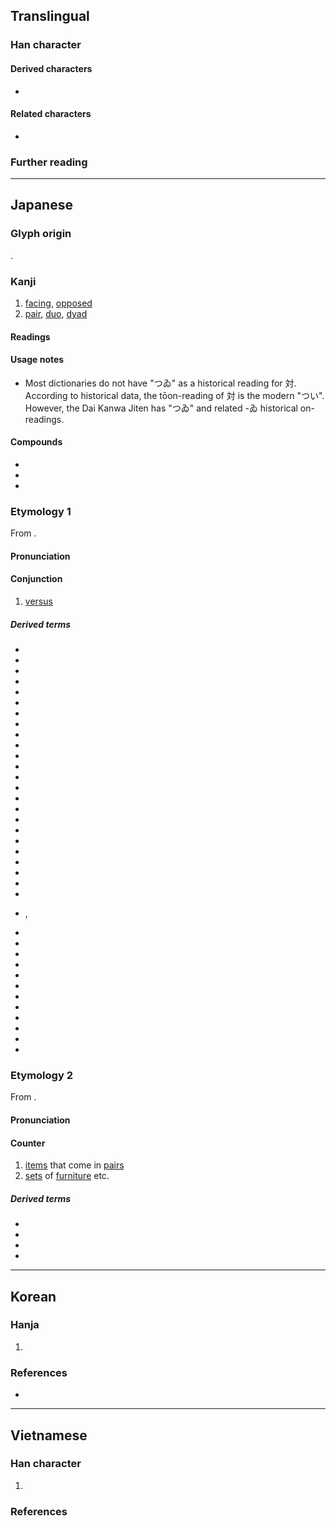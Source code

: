 {{also|對|对}}
{{character info}}
==Translingual==
{{Han simplified forms|對|対|对}}

===Han character===
{{Han char|rn=41|rad=寸|as=04|sn=7|four=04400|canj=YKDI|ids=⿰文寸}}

====Derived characters====
* {{l|mul|[[𠲝]], [[𢙪]], [[𢬭]], [[𪶊]], [[𨒻]], [[𬗔]], [[𧻐]], [[𩛜]], [[𣋇]], [[𫴬]], [[𬁏]], [[𬩛]], [[𢇉]], [[𬉪]], [[𪫼]]}}

====Related characters====
* {{l|mul|對}} {{q|[[kyūjitai|Kyūjitai]] form}}

===Further reading===
{{Han ref|kx=0294.021|dkj=07419|dj=0581.140|hdz=10504.071|uh=5BFE}}

----

==Japanese==
{{ja-kanji forms|対|對}}

===Glyph origin===
{{Han simp|對#Japanese|f=⿱业𦍌#Japanese|t=文#Japanese}}.

===Kanji===
{{ja-kanji|grade=3|rs=寸04|kyu=對}}

# [[facing]], [[opposed]]
# [[pair]], [[duo]], [[dyad]]

====Readings====
{{ja-readings
|goon=たい
|kanon=たい
|toon=つい<つゐ
|kun=あいて-<あひて-, こた-える<こた-へる, そろ-い<そろ-ひ, つれあ-い<つれあ-ひ, なら-ぶ, む-かう<む-かふ
|nanori=つし
}}

====Usage notes====
* Most dictionaries do not have "つゐ" as a historical reading for 対. According to historical data, the tōon-reading of 対 is the modern "つい". However, the Dai Kanwa Jiten has "つゐ" and related -ゐ historical on-readings.
{{attention|ja|please confirm this, this is translated from the Japanese Wikipedia}}

====Compounds====
* {{ja-r|対%句|つい%く}}
* {{ja-r|対%語|つい%ご}}
* {{ja-r|対%馬|^つ%しま|[[w:Tsushima Island|Tsushima Island]]}}

===Etymology 1===
{{ja-kanjitab|たい|yomi=o}}

From {{der|ja|ltc|sort=たい|-}} {{ltc-l|對}}.

====Pronunciation====
{{ja-pron|たい|yomi=go}}

====Conjunction====
{{ja-pos|たい|conjunction|kyu=對}}

# [[versus]]
#:{{syn|ja|バーサス|tr=bāsasu}}

=====Derived terms=====
{{der-top3}}
* {{ja-r|対応|たいおう}}
* {{ja-r|対外|たいがい}}
* {{ja-r|対角|たいかく}}
* {{ja-r|対格|たいかく}}
* {{ja-r|対岸|たいがん}}
* {{ja-r|対局|たいきょく}}
* {{ja-r|対空|たいくう}}
* {{ja-r|対決|たいけつ}}
* {{ja-r|対%語|たい%ご}}
* {{ja-r|対向|たいこう}}
* {{ja-r|対抗|たいこう}}
* {{ja-r|対策|たいさく}}
* {{ja-r|対%峙|たい%じ}}
* {{ja-r|対処|たいしょ}}
* {{ja-r|対称|たいしょう}}
* {{ja-r|対象|たいしょう}}
* {{ja-r|対照|たいしょう}}
* {{ja-r|対症|たいしょう}}
* {{ja-r|対数|たいすう}}
* {{ja-r|対戦|たいせん}}
* {{ja-r|対談|たいだん}}
* {{ja-r|対等|たいとう}}
* {{ja-r|対%比|たい%ひ}}
* {{ja-r|対辺|たいへん}}
* {{ja-r|対面|たいめん}}, {{ja-r|対%面|たい%め}}
* {{ja-r|対%話|たい%わ}}
* {{ja-r|対立|たいりつ}}
* {{ja-r|対流|たいりゅう}}
* {{ja-r|相対|あいたい}}
* {{ja-r|応対|おうたい}}
* {{ja-r|国対|こくたい}}
* {{ja-r|失対|しったい}}
* {{ja-r|絶対|ぜったい}}
* {{ja-r|相対|そうたい}}
* {{ja-r|敵対|てきたい}}
* {{ja-r|反対|はんたい}}
* {{ja-r|対称 代名%詞|たいしょう だいめい%し}}
{{der-bottom}}

===Etymology 2===
{{ja-kanjitab|つい|yomi=o}}

From {{der|ja|ltc|sort=つい|-}} {{ltc-l|對}}.

====Pronunciation====
{{ja-pron|つい|yomi=to}}

====Counter====
{{ja-pos|つい|counter|kyu=對}}

# [[item]]s that come in [[pair]]s
# [[set]]s of [[furniture]] etc.

=====Derived terms=====
{{der-top3}}
* {{ja-r|一対|いっつい}}
* {{ja-r|双対|そうつい}}
* {{ja-r|塩%基%対|えん%き%つい}}
* {{ja-r|熱電対|ねつでんつい}}
{{der-bottom}}

----

==Korean==

===Hanja===
{{ko-hanja|대답하다|대답할|대}}

# {{hanja form of|대|{{alternative form of|ko|對}}}}

===References===
* {{R:zonmal|23550}}

{{categorize|ko|Hanja variant forms|sort=대}}

----

==Vietnamese==

===Han character===
{{vi-readings|rs=寸04
|hanviet=đối-tdcntd
|phienthiet=
|nom=đổi-tdcntd, đối-tdcntd, đói-tdcntd, đuổi-tdcntd
}}

# {{alternative form of|vi|對}}

===References===
<references/>